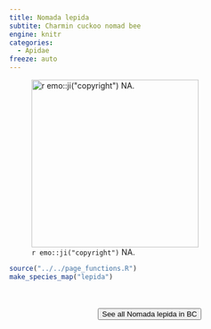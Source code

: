 ```yaml
---
title: Nomada lepida
subtite: Charmin cuckoo nomad bee
engine: knitr
categories:
  - Apidae
freeze: auto
---
```

![`r emo::ji("copyright")` NA.](/files/no_bee.png){height=300}





```r
source("../../page_functions.R")
make_species_map("lepida")
```
<br><br>
<center>


<a href="NA"><button type="button" class="btn btn-secondary">See all Nomada lepida in BC <i class="fa-solid fa-arrow-up-right-from-square"></i> </button></a>
</center>
